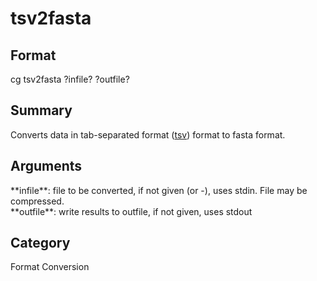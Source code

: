 = tsv2fasta =

== Format ==
cg tsv2fasta ?infile? ?outfile?

== Summary ==
Converts data in tab-separated format ([[tsv]]) format to fasta format.

== Arguments ==
; **infile**: file to be converted, if not given (or -), uses stdin. File may be compressed.
; **outfile**: write results to outfile, if not given, uses stdout

== Category ==
Format Conversion

